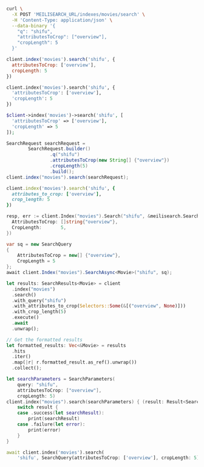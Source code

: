 <CodeGroup>

```bash cURL
curl \
  -X POST 'MEILISEARCH_URL/indexes/movies/search' \
  -H 'Content-Type: application/json' \
  --data-binary '{
    "q": "shifu",
    "attributesToCrop": ["overview"],
    "cropLength": 5
  }'
```

```javascript JS
client.index('movies').search('shifu', {
  attributesToCrop: ['overview'],
  cropLength: 5
})
```

```python Python
client.index('movies').search('shifu', {
  'attributesToCrop': ['overview'],
  'cropLength': 5
})
```

```php PHP
$client->index('movies')->search('shifu', [
  'attributesToCrop' => ['overview'],
  'cropLength' => 5
]);
```

```java Java
SearchRequest searchRequest =
        SearchRequest.builder()
                .q("shifu")
                .attributesToCrop(new String[] {"overview"})
                .cropLength(5)
                .build();
client.index("movies").search(searchRequest);
```

```ruby Ruby
client.index('movies').search('shifu', {
  attributes_to_crop: ['overview'],
  crop_length: 5
})
```

```go Go
resp, err := client.Index("movies").Search("shifu", &meilisearch.SearchRequest{
  AttributesToCrop: []string{"overview"},
  CropLength:       5,
})
```

```csharp C#
var sq = new SearchQuery
{
    AttributesToCrop = new[] {"overview"},
    CropLength = 5
};
await client.Index("movies").SearchAsync<Movie>("shifu", sq);
```

```rust Rust
let results: SearchResults<Movie> = client
  .index("movies")
  .search()
  .with_query("shifu")
  .with_attributes_to_crop(Selectors::Some(&[("overview", None)]))
  .with_crop_length(5)
  .execute()
  .await
  .unwrap();

// Get the formatted results
let formatted_results: Vec<&Movie> = results
  .hits
  .iter()
  .map(|r| r.formatted_result.as_ref().unwrap())
  .collect();
```

```swift Swift
let searchParameters = SearchParameters(
    query: "shifu",
    attributesToCrop: ["overview"],
    cropLength: 5)
client.index("movies").search(searchParameters) { (result: Result<Searchable<Movie>, Swift.Error>) in
    switch result {
    case .success(let searchResult):
        print(searchResult)
    case .failure(let error):
        print(error)
    }
}
```

```dart Dart
await client.index('movies').search(
    'shifu', SearchQuery(attributesToCrop: ['overview'], cropLength: 5));
```
</CodeGroup>